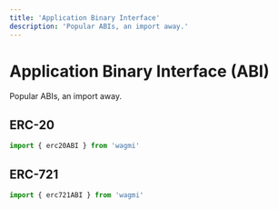```yaml
---
title: 'Application Binary Interface'
description: 'Popular ABIs, an import away.'
---
```


# Application Binary Interface (ABI)

Popular ABIs, an import away.

## ERC-20

```ts
import { erc20ABI } from 'wagmi'
```

## ERC-721

```ts
import { erc721ABI } from 'wagmi'
```
